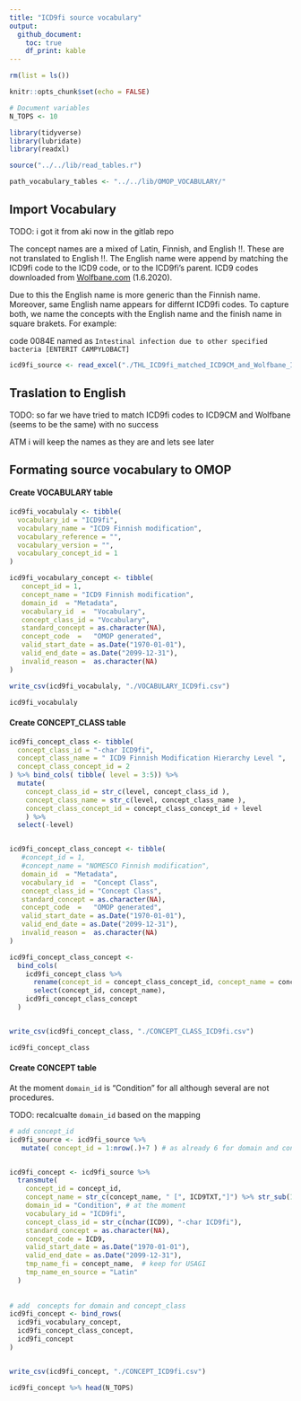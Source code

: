 ```yaml
---
title: "ICD9fi source vocabulary"
output:
  github_document:
    toc: true
    df_print: kable
---
```


```r
rm(list = ls())

knitr::opts_chunk$set(echo = FALSE)

# Document variables 
N_TOPS <- 10

library(tidyverse)
library(lubridate)
library(readxl)

source("../../lib/read_tables.r")

path_vocabulary_tables <- "../../lib/OMOP_VOCABULARY/"

```

## Import Vocabulary

TODO: i got it from aki now in the gitlab repo 

The concept names are a mixed of Latin, Finnish, and English !!. These are not translated to English !!. The English name were append by matching the ICD9fi code to the ICD9 code, or to the ICD9fi's parent. ICD9 codes downloaded from [Wolfbane.com](http://www.wolfbane.com/icd/) (1.6.2020).

Due to this the English name is more generic than the Finnish name. Moreover, same English name appears for differnt ICD9fi codes.
To capture both, we name the concepts with the English name and the finish name in square brakets. For example: 

code 0084E named as `Intestinal infection due to other specified bacteria [ENTERIT CAMPYLOBACT]`


```r
icd9fi_source <- read_excel("./THL_ICD9fi_matched_ICD9CM_and_Wolfbane_ICD9.xlsx")
```




## Traslation to English 
TODO: so far we have tried to match ICD9fi codes to ICD9CM and Wolfbane (seems to be the same) with  no success 

ATM i will keep the names as they are and lets see later 

## Formating source vocabulary to OMOP

#### Create VOCABULARY table
```r
icd9fi_vocabulaly <- tibble(
  vocabulary_id = "ICD9fi", 
  vocabulary_name = "ICD9 Finnish modification",
  vocabulary_reference = "", 
  vocabulary_version = "", 
  vocabulary_concept_id = 1
)

icd9fi_vocabulary_concept <- tibble(
   concept_id = 1,                                                                
   concept_name = "ICD9 Finnish modification",
   domain_id  = "Metadata",                                                            
   vocabulary_id  =  "Vocabulary",                                                             
   concept_class_id = "Vocabulary",                                                             
   standard_concept = as.character(NA),                                                                      
   concept_code  =   "OMOP generated",                                                         
   valid_start_date = as.Date("1970-01-01"),                                                                     
   valid_end_date = as.Date("2099-12-31"),                                                                  
   invalid_reason =  as.character(NA)   
)

write_csv(icd9fi_vocabulaly, "./VOCABULARY_ICD9fi.csv")

icd9fi_vocabulaly
```

#### Create CONCEPT_CLASS table
```r
icd9fi_concept_class <- tibble(
  concept_class_id = "-char ICD9fi", 
  concept_class_name = " ICD9 Finnish Modification Hierarchy Level ",
  concept_class_concept_id = 2
) %>% bind_cols( tibble( level = 3:5)) %>% 
  mutate(
    concept_class_id = str_c(level, concept_class_id ), 
    concept_class_name = str_c(level, concept_class_name ), 
    concept_class_concept_id = concept_class_concept_id + level
    ) %>% 
  select(-level)


icd9fi_concept_class_concept <- tibble(
   #concept_id = 1,                                                                
   #concept_name = "NOMESCO Finnish modification",
   domain_id  = "Metadata",                                                            
   vocabulary_id  =  "Concept Class",                                                             
   concept_class_id = "Concept Class",                                                             
   standard_concept = as.character(NA),                                                                      
   concept_code  =   "OMOP generated",                                                         
   valid_start_date = as.Date("1970-01-01"),                                                                     
   valid_end_date = as.Date("2099-12-31"),                                                                  
   invalid_reason =  as.character(NA)   
)

icd9fi_concept_class_concept <- 
  bind_cols(
    icd9fi_concept_class %>% 
      rename(concept_id = concept_class_concept_id, concept_name = concept_class_id) %>% 
      select(concept_id, concept_name), 
    icd9fi_concept_class_concept
  )


write_csv(icd9fi_concept_class, "./CONCEPT_CLASS_ICD9fi.csv")

icd9fi_concept_class
```


#### Create CONCEPT table 

At the moment `domain_id` is "Condition" for all although several are not procedures. 

TODO: recalcualte `domain_id` based on the mapping 

```r

# add concept_id
icd9fi_source <- icd9fi_source %>% 
   mutate( concept_id = 1:nrow(.)+7 ) # as already 6 for domain and concept_class


icd9fi_concept <- icd9fi_source %>% 
  transmute(
    concept_id = concept_id, 
    concept_name = str_c(concept_name, " [", ICD9TXT,"]") %>% str_sub(1,255),
    domain_id = "Condition", # at the moment
    vocabulary_id = "ICD9fi", 
    concept_class_id = str_c(nchar(ICD9), "-char ICD9fi"), 
    standard_concept = as.character(NA), 
    concept_code = ICD9, 
    valid_start_date = as.Date("1970-01-01"), 
    valid_end_date = as.Date("2099-12-31"), 
    tmp_name_fi = concept_name,  # keep for USAGI
    tmp_name_en_source = "Latin"
  ) 
    
        
# add  concepts for domain and concept_class
icd9fi_concept <- bind_rows(
  icd9fi_vocabulary_concept, 
  icd9fi_concept_class_concept, 
  icd9fi_concept
)


write_csv(icd9fi_concept, "./CONCEPT_ICD9fi.csv")

icd9fi_concept %>% head(N_TOPS)
```











